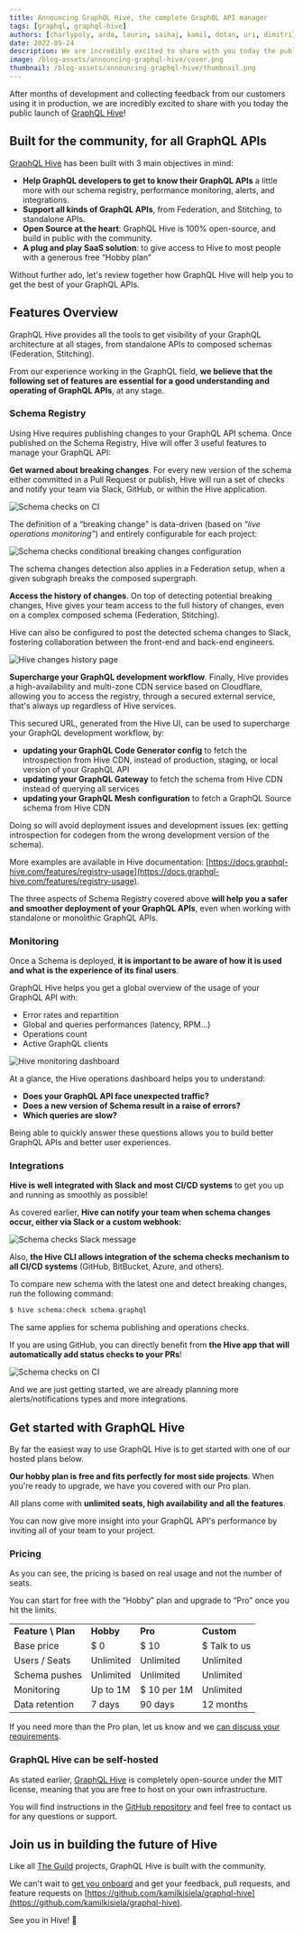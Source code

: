 ```yaml
---
title: Announcing GraphQL Hive, the complete GraphQL API manager
tags: [graphql, graphql-hive]
authors: [charlypoly, arda, laurin, saihaj, kamil, dotan, uri, dimitri]
date: 2022-05-24
description: We are incredibly excited to share with you today the public launch of GraphQL Hive!
image: /blog-assets/announcing-graphql-hive/cover.png
thumbnail: /blog-assets/announcing-graphql-hive/thumbnail.png
---
```


After months of development and collecting feedback from our customers using it in production, we are incredibly excited to share with you today the public launch of [GraphQL Hive](https://graphql-hive.com/)!

## Built for the community, for all GraphQL APIs

[GraphQL Hive](https://graphql-hive.com/) has been built with 3 main objectives in mind:

- **Help GraphQL developers to get to know their GraphQL APIs** a little more with our schema registry, performance monitoring, alerts, and integrations.
- **Support all kinds of GraphQL APIs**, from Federation, and Stitching, to standalone APIs.
- **Open Source at the heart**: GraphQL Hive is 100% open-source, and build in public with the community.
- **A plug and play SaaS solution**: to give access to Hive to most people with a generous free “Hobby plan”

Without further ado, let's review together how GraphQL Hive will help you to get the best of your GraphQL APIs.

## Features Overview

GraphQL Hive provides all the tools to get visibility of your GraphQL architecture at all stages, from standalone APIs to composed schemas (Federation, Stitching).

From our experience working in the GraphQL field, **we believe that the following set of features are essential for a good understanding and operating of GraphQL APIs**, at any stage.

### Schema Registry

Using Hive requires publishing changes to your GraphQL API schema. Once published on the Schema Registry, Hive will offer 3 useful features to manage your GraphQL API:

**Get warned about breaking changes**. For every new version of the schema either committed in a Pull Request or publish, Hive will run a set of checks and notify your team via Slack, GitHub, or within the Hive application.

![Schema checks on CI](/blog-assets/announcing-graphql-hive/schema-checks-gh.png)

The definition of a “breaking change” is data-driven (based on “_live operations monitoring”_) and entirely configurable for each project:

![Schema checks conditional breaking changes configuration](/blog-assets/announcing-graphql-hive/schema-checks-conditional-configuration.png)

The schema changes detection also applies in a Federation setup, when a given subgraph breaks the composed supergraph.

**Access the history of changes**. On top of detecting potential breaking changes, Hive gives your team access to the full history of changes, even on a complex composed schema (Federation, Stitching).

Hive can also be configured to post the detected schema changes to Slack, fostering collaboration between the front-end and back-end engineers.

![Hive changes history page](/blog-assets/announcing-graphql-hive/changes-history.png)

**Supercharge your GraphQL development workflow**. Finally, Hive provides a high-availability and multi-zone CDN service based on Cloudflare, allowing you to access the registry, through a secured external service, that's always up regardless of Hive services.

This secured URL, generated from the Hive UI, can be used to supercharge your GraphQL development workflow, by:

- **updating your GraphQL Code Generator config** to fetch the
  introspection from Hive CDN, instead of production, staging, or local
  version of your GraphQL API
- **updating your GraphQL Gateway** to fetch the schema from
  Hive CDN instead of querying all services
- **updating your GraphQL Mesh configuration** to fetch a
  GraphQL Source schema from Hive CDN

Doing so will avoid deployment issues and development issues (ex: getting introspection for codegen from the wrong development version of the schema).

More examples are available in Hive documentation: [https://docs.graphql-hive.com/features/registry-usage](https://docs.graphql-hive.com/features/registry-usage).

The three aspects of Schema Registry covered above **will help you a safer and smoother deployment of your GraphQL APIs**, even when working with standalone or monolithic GraphQL APIs.

### Monitoring

Once a Schema is deployed, **it is important to be aware of how it is used and what is the experience of its final users**.

GraphQL Hive helps you get a global overview of the usage of your GraphQL API with:

- Error rates and repartition
- Global and queries performances (latency, RPM…)
- Operations count
- Active GraphQL clients

![Hive monitoring dashboard](/blog-assets/announcing-graphql-hive/monitoring-preview.png)

At a glance, the Hive operations dashboard helps you to understand:

- **Does your GraphQL API face unexpected traffic?**
- **Does a new version of Schema result in a raise of errors?**
- **Which queries are slow?**

Being able to quickly answer these questions allows you to build better GraphQL APIs and better user experiences.

### Integrations

**Hive is well integrated with Slack and most CI/CD systems** to get you up and running as smoothly as possible!

As covered earlier, **Hive can notify your team when schema changes occur, either via Slack or a custom webhook:**

![Schema checks Slack message](/blog-assets/announcing-graphql-hive/slack-schema-change.png)

Also, **the Hive CLI allows integration of the schema checks mechanism to all CI/CD systems** (GitHub, BitBucket, Azure, and others).

To compare new schema with the latest one and detect breaking changes, run the following command:

```bash
$ hive schema:check schema.graphql
```

The same applies for schema publishing and operations checks.

If you are using GitHub, you can directly benefit from **the Hive app that will automatically add status checks to your PRs**!

![Schema checks on CI](/blog-assets/announcing-graphql-hive/schema-checks-gh.png)

And we are just getting started, we are already planning more alerts/notifications types and more integrations.

## Get started with GraphQL Hive

By far the easiest way to use GraphQL Hive is to get started with one of our hosted plans below.

**Our hobby plan is free and fits perfectly for most side projects**. When you're ready to upgrade, we have you covered with our Pro plan.

All plans come with **unlimited seats, high availability and all the features**.

You can now give more insight into your GraphQL API's performance by inviting all of your team to your project.

### Pricing

As you can see, the pricing is based on real usage and not the number of seats.

You can start for free with the “Hobby” plan and upgrade to “Pro” once you hit the limits.

<table cellpadding="10">
  <tbody>
    <tr valign="top">
      <td style={{ border: '#eee 1px solid' }}>
        <strong>Feature \ Plan</strong>
      </td>
      <td style={{ border: '#eee 1px solid' }}>
        <strong>Hobby</strong>
      </td>
      <td style={{ border: '#eee 1px solid' }}>
        <strong>Pro</strong>
      </td>
      <td style={{ border: '#eee 1px solid' }}>
        <strong>Custom</strong>
      </td>
    </tr>
    <tr valign="top">
      <td style={{ border: '#eee 1px solid' }}>Base price</td>
      <td style={{ border: '#eee 1px solid' }}>$ 0</td>
      <td style={{ border: '#eee 1px solid' }}>$ 10</td>
      <td style={{ border: '#eee 1px solid' }}>$ Talk to us</td>
    </tr>
    <tr valign="top">
      <td style={{ border: '#eee 1px solid' }}>Users / Seats</td>
      <td style={{ border: '#eee 1px solid' }}>Unlimited</td>
      <td style={{ border: '#eee 1px solid' }}>Unlimited</td>
      <td style={{ border: '#eee 1px solid' }}>Unlimited</td>
    </tr>
    <tr valign="top">
      <td style={{ border: '#eee 1px solid' }}>Schema pushes</td>
      <td style={{ border: '#eee 1px solid' }}>Unlimited</td>
      <td style={{ border: '#eee 1px solid' }}>Unlimited</td>
      <td style={{ border: '#eee 1px solid' }}>Unlimited</td>
    </tr>
    <tr valign="top">
      <td style={{ border: '#eee 1px solid' }}>Monitoring</td>
      <td style={{ border: '#eee 1px solid' }}>Up to 1M</td>
      <td style={{ border: '#eee 1px solid' }}>$ 10 per 1M</td>
      <td style={{ border: '#eee 1px solid' }}>Unlimited</td>
    </tr>
    <tr valign="top">
      <td style={{ border: '#eee 1px solid' }}>Data retention</td>
      <td style={{ border: '#eee 1px solid' }}>7 days</td>
      <td style={{ border: '#eee 1px solid' }}>90 days</td>
      <td style={{ border: '#eee 1px solid' }}>12 months</td>
    </tr>
  </tbody>
</table>

If you need more than the Pro plan, let us know and we [can discuss your requirements](mailto:contact@the-guild.dev).

### GraphQL Hive can be self-hosted

As stated earlier, [GraphQL Hive](https://graphql-hive.com/) is completely open-source under the MIT license, meaning that you are free to host on your own infrastructure.

You will find instructions in the [GitHub repository](https://github.com/kamilkisiela/graphql-hive) and feel free to contact us for any questions or support.

## Join us in building the future of Hive

Like all [The Guild](https://the-guild.dev/) projects, GraphQL Hive is built with the community.

We can't wait to [get you onboard](https://app.graphql-hive.com/) and get your feedback, pull requests, and feature requests on [https://github.com/kamilkisiela/graphql-hive](https://github.com/kamilkisiela/graphql-hive).

See you in Hive! 🐝
